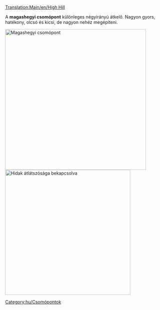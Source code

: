 [[Translation:Main/en/High Hill]]{{hu/Csomópontmenü}}

A '''magashegyi csomópont''' különleges négyirányú átkelő. Nagyon gyors, hatékony, olcsó és kicsi, de nagyon nehéz megépíteni. 

[[File:en/HighHill.png|none|thumb|450px|Magashegyi csomópont]]
[[File:en/HighHillX.png|none|thumb|400px|Hidak átlátszósága bekapcsolva]]
{{Template:Csomópontok tulajdonságai/Hu|Drága|3|1|1|1|1|0|1|1|0|0|1|||
*Nagyon sok vonat egyidejű kezelésére képes.
*Külön irányokat használ.
*Kis területet igényel (10x12).
*négyszintű (6 alagút három szinten és 2 híd a legfelső szinten).
*Nincs éles kanyar, vagy csak néhány van (lásd a nagysebességű javított változatot).
*Nem lehet dugó, sem torlódás.
*Nincs sem pályaelágazás, sem becsatlakozás.
*Azért nincs pályakapcsolat, mert egyszerű vagy dupla vonalak kiszolgálására is alkalmas. Építsd, ahogy jónak látod.
}}

[[Category:hu/Csomópontok]]